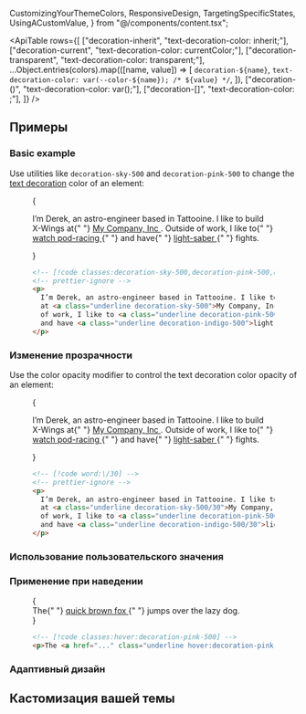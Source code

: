  CustomizingYourThemeColors,
  ResponsiveDesign,
  TargetingSpecificStates,
  UsingACustomValue,
} from "@/components/content.tsx";


<ApiTable
  rows={[
    ["decoration-inherit", "text-decoration-color: inherit;"],
    ["decoration-current", "text-decoration-color: currentColor;"],
    ["decoration-transparent", "text-decoration-color: transparent;"],
    ...Object.entries(colors).map(([name, value]) => [
      `decoration-${name}`,
      `text-decoration-color: var(--color-${name}); /* ${value} */`,
    ]),
    ["decoration-(<custom-property>)", "text-decoration-color: var(<custom-property>);"],
    ["decoration-[<value>]", "text-decoration-color: <value>;"],
  ]}
/>

## Примеры

### Basic example

Use utilities like `decoration-sky-500` and `decoration-pink-500` to change the [text decoration](/docs/text-decoration-line) color of an element:

<Figure>

<Example padding={false}>
  {
    <p className="mx-auto max-w-sm gap-4 p-8 text-sm/6 text-gray-900 dark:text-gray-200">
      I’m Derek, an astro-engineer based in Tattooine. I like to build X-Wings at{" "}
      <a href="#" className="font-bold underline decoration-sky-500 decoration-2 dark:text-gray-200">
        My Company, Inc
      </a>
      . Outside of work, I like to{" "}
      <a href="#" className="font-bold underline decoration-pink-500 decoration-2 dark:text-gray-200">
        watch pod-racing
      </a>{" "}
      and have{" "}
      <a href="#" className="font-bold underline decoration-indigo-500 decoration-2 dark:text-gray-200">
        light-saber
      </a>{" "}
      fights.
    </p>
  }
</Example>

```html
<!-- [!code classes:decoration-sky-500,decoration-pink-500,decoration-indigo-500] -->
<!-- prettier-ignore -->
<p>
  I’m Derek, an astro-engineer based in Tattooine. I like to build X-Wings
  at <a class="underline decoration-sky-500">My Company, Inc</a>. Outside
  of work, I like to <a class="underline decoration-pink-500">watch pod-racing</a>
  and have <a class="underline decoration-indigo-500">light-saber</a> fights.
</p>
```

</Figure>

### Изменение прозрачности

Use the color opacity modifier to control the text decoration color opacity of an element:

<Figure>

<Example padding={false}>
  {
    <p className="mx-auto max-w-sm gap-4 p-8 text-sm/6 text-gray-900 dark:text-gray-200">
      I’m Derek, an astro-engineer based in Tattooine. I like to build X-Wings at{" "}
      <a href="#" className="font-bold underline decoration-sky-500/30 decoration-2 dark:text-gray-200">
        My Company, Inc
      </a>
      . Outside of work, I like to{" "}
      <a href="#" className="font-bold underline decoration-pink-500/30 decoration-2 dark:text-gray-200">
        watch pod-racing
      </a>{" "}
      and have{" "}
      <a href="#" className="font-bold underline decoration-indigo-500/30 decoration-2 dark:text-gray-200">
        light-saber
      </a>{" "}
      fights.
    </p>
  }
</Example>

```html
<!-- [!code word:\/30] -->
<!-- prettier-ignore -->
<p>
  I’m Derek, an astro-engineer based in Tattooine. I like to build X-Wings
  at <a class="underline decoration-sky-500/30">My Company, Inc</a>. Outside
  of work, I like to <a class="underline decoration-pink-500/30">watch pod-racing</a>
  and have <a class="underline decoration-indigo-500/30">light-saber</a> fights.
</p>
```

</Figure>

### Использование пользовательского значения

<UsingACustomValue element="p" utility="decoration" name="text decoration color" value="#50d71e" variable="color" />

### Применение при наведении

<TargetingSpecificStates property="text-decoration-color">

<Figure hint="Hover over the text to see the expected behavior">

<Example>
  {
    <div className="text-center text-lg font-medium text-gray-900 no-underline dark:text-gray-200">
      The{" "}
      <a
        href="https://en.wikipedia.org/wiki/The_quick_brown_fox_jumps_over_the_lazy_dog"
        target="blank"
        className="underline hover:decoration-pink-500"
      >
        quick brown fox
      </a>{" "}
      jumps over the lazy dog.
    </div>
  }
</Example>

```html
<!-- [!code classes:hover:decoration-pink-500] -->
<p>The <a href="..." class="underline hover:decoration-pink-500 ...">quick brown fox</a> jumps over the lazy dog.</p>
```

</Figure>

</TargetingSpecificStates>

### Адаптивный дизайн

<ResponsiveDesign
  element="p"
  property="text-decoration-color"
  defaultClass="underline decoration-sky-600"
  featuredClass="decoration-blue-400"
/>

## Кастомизация вашей темы

<CustomizingYourThemeColors element="p" utility="decoration" />
